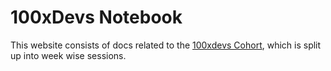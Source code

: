 
# 100xDevs Notebook


This website consists of docs related to the [100xdevs Cohort](https://100xdevs.com/), which is split up into week wise sessions.

